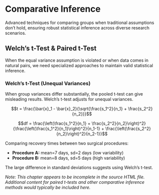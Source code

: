 # Comparative Inference

Advanced techniques for comparing groups when traditional assumptions don't hold, ensuring robust statistical inference across diverse research scenarios.

## Welch's t-Test & Paired t-Test

When the equal variance assumption is violated or when data comes in natural pairs, we need specialized approaches to maintain valid statistical inference.

### Welch's t-Test (Unequal Variances)

When group variances differ substantially, the pooled t-test can give misleading results. Welch's t-test adjusts for unequal variances.

$$t = \frac{\bar{x}_1 - \bar{x}_2}{\sqrt{\frac{s_1^2}{n_1} + \frac{s_2^2}{n_2}}}$$

$$df = \frac{\left(\frac{s_1^2}{n_1} + \frac{s_2^2}{n_2}\right)^2}{\frac{\left(\frac{s_1^2}{n_1}\right)^2}{n_1-1} + \frac{\left(\frac{s_2^2}{n_2}\right)^2}{n_2-1}}$$

:::{.callout-tip title="When Variances Differ"}
Comparing recovery times between two surgical procedures:

- **Procedure A:** mean=7 days, sd=2 days (low variability)
- **Procedure B:** mean=8 days, sd=5 days (high variability)

The large difference in standard deviations suggests using Welch's t-test.
:::

*Note: This chapter appears to be incomplete in the source HTML file. Additional content for paired t-tests and other comparative inference methods would typically be included here.*